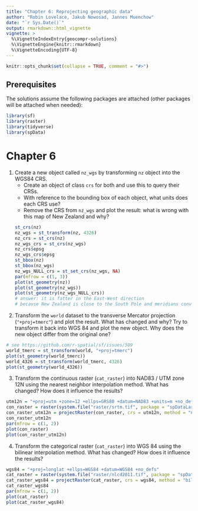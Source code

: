 ```yaml
---
title: "Chapter 6: Reprojecting geographic data"
author: "Robin Lovelace, Jakub Nowosad, Jannes Muenchow"
date: "`r Sys.Date()`"
output: rmarkdown::html_vignette
vignette: >
  %\VignetteIndexEntry{geocompr-solutions}
  %\VignetteEngine{knitr::rmarkdown}
  %\VignetteEncoding{UTF-8}
---
```


```r
knitr::opts_chunk$set(collapse = TRUE, comment = "#>")
```

## Prerequisites {-}

The solutions assume the following packages are attached (other packages will be attached when needed):

```r
library(sf)
library(raster)
library(tidyverse)
library(spData)
```

# Chapter 6

<!-- CRS CONVERSION -->
<!-- 1. vector reprojection exercise (e.g. modification of proj4) -->
1) Create a new object called `nz_wgs` by transforming `nz` object into the WGS84 CRS.
    - Create an object of class `crs` for both and use this to query their CRSs.
    - With reference to the bounding box of each object, what units does each CRS use?
    - Remove the CRS from `nz_wgs` and plot the result: what is wrong with this map of New Zealand and why?
```r
st_crs(nz)
nz_wgs = st_transform(nz, 4326)
nz_crs = st_crs(nz)
nz_wgs_crs = st_crs(nz_wgs)
nz_crs$epsg
nz_wgs_crs$epsg
st_bbox(nz)
st_bbox(nz_wgs)
nz_wgs_NULL_crs = st_set_crs(nz_wgs, NA)
par(mfrow = c(1, 3))
plot(st_geometry(nz))
plot(st_geometry(nz_wgs))
plot(st_geometry(nz_wgs_NULL_crs))
# answer: it is fatter in the East-West direction
# because New Zealand is close to the South Pole and meridians converge there
```

2) Transform the `world` dataset to the transverse Mercator projection (`"+proj=tmerc"`) and plot the result.
What has changed and why?
Try to transform it back into WGS 84 and plot the new object.
Why does the new object differ from the original one?
```r
# see https://github.com/r-spatial/sf/issues/509
world_tmerc = st_transform(world, "+proj=tmerc")
plot(st_geometry(world_tmerc))
world_4326 = st_transform(world_tmerc, 4326)
plot(st_geometry(world_4326))
```

3) Transform the continuous raster (`cat_raster`) into NAD83 / UTM zone 12N using the nearest neighbor interpolation method. 
What has changed?
How does it influence the results?
```r
utm12n = "+proj=utm +zone=12 +ellps=GRS80 +datum=NAD83 +units=m +no_defs"
con_raster = raster(system.file("raster/srtm.tif", package = "spDataLarge"))
con_raster_utm12n = projectRaster(con_raster, crs = utm12n, method = "ngb")
con_raster_utm12n
par(mfrow = c(1, 2))
plot(con_raster)
plot(con_raster_utm12n)
```

4) Transform the categorical raster (`cat_raster`) into WGS 84 using the bilinear interpolation method.
What has changed?
How does it influence the results?
```r
wgs84 = "+proj=longlat +ellps=WGS84 +datum=WGS84 +no_defs"
cat_raster = raster(system.file("raster/nlcd2011.tif", package = "spDataLarge"))
cat_raster_wgs84 = projectRaster(cat_raster, crs = wgs84, method = "bilinear")
cat_raster_wgs84
par(mfrow = c(1, 2))
plot(cat_raster)
plot(cat_raster_wgs84)
```

